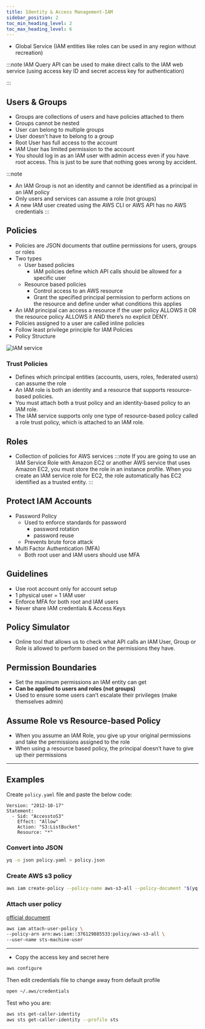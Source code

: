 ```yaml
---
title: Identity & Access Management-IAM
sidebar_position: 2
toc_min_heading_level: 2
toc_max_heading_level: 6
---
```


<TOCInline toc={toc} minHeadingLevel={2} maxHeadingLevel={6} />

- Global Service (IAM entities like roles can be used in any region without recreation)

:::note
IAM Query API can be used to make direct calls to the IAM web service (using access key ID and secret access key for authentication)

:::

## Users & Groups

- Groups are collections of users and have policies attached to them
- Groups cannot be nested
- User can belong to multiple groups
- User doesn't have to belong to a group
- Root User has full access to the account
- IAM User has limited permission to the account
- You should log in as an IAM user with admin access even if you have root access. This is just to be sure that nothing goes wrong by accident.

:::note
- An IAM Group is not an identity and cannot be identified as a principal in an IAM policy
- Only users and services can assume a role (not groups)
- A new IAM user created using the AWS CLI or AWS API has no AWS credentials
:::

## Policies
- Policies are JSON documents that outline permissions for users, groups or roles
- Two types
  - User based policies
    - IAM policies define which API calls should be allowed for a specific user
  - Resource based policies
    - Control access to an AWS resource
    - Grant the specified principal permission to perform actions on the resource and define under what conditions this applies
- An IAM principal can access a resource if the user policy ALLOWS it OR the resource policy ALLOWS it AND there’s no explicit DENY.
- Policies assigned to a user are called inline policies
- Follow least privilege principle for IAM Policies
- Policy Structure


![IAM service](/img/iam.jpg)

### Trust Policies
- Defines which principal entities (accounts, users, roles, federated users) can assume the role
- An IAM role is both an identity and a resource that supports resource-based policies.
- You must attach both a trust policy and an identity-based policy to an IAM role.
- The IAM service supports only one type of resource-based policy called a role trust policy, which is attached to an IAM role.

## Roles
- Collection of policies for AWS services
:::note
If you are going to use an IAM Service Role with Amazon EC2 or another AWS service that uses Amazon EC2, you must store the role in an instance profile.
When you create an IAM service role for EC2, the role automatically has EC2 identified as a trusted entity.
:::

## Protect IAM Accounts
- Password Policy
  - Used to enforce standards for password
    - password rotation
    - password reuse
  - Prevents brute force attack
- Multi Factor Authentication (MFA)
  - Both root user and IAM users should use MFA

## Guidelines
- Use root account only for account setup
- 1 physical user = 1 IAM user
- Enforce MFA for both root and IAM users
- Never share IAM credentials & Access Keys

## Policy Simulator
- Online tool that allows us to check what API calls an IAM User, Group or Role is allowed to perform based on the permissions they have.

## Permission Boundaries
- Set the maximum permissions an IAM entity can get
- **Can be applied to users and roles (not groups)**
- Used to ensure some users can’t escalate their privileges (make themselves admin)

## Assume Role vs Resource-based Policy
- When you assume an IAM Role, you give up your original permissions and take the permissions assigned to the role
- When using a resource based policy, the principal doesn’t have to give up their permissions

---

## Examples

Create `policy.yaml` file and paste the below code:
```
Version: "2012-10-17"
Statement:
  - Sid: "AccesstoS3"
    Effect: "Allow"
    Action: "S3:ListBucket"
    Resource: "*"
```

### Convert into JSON
```sh
yq -o json policy.yaml > policy.json
```

### Create AWS s3 policy

```sh
aws iam create-policy --policy-name aws-s3-all --policy-document "$(yq -o json policy.yaml)"
```

### Attach user policy 
[official document](https://awscli.amazonaws.com/v2/documentation/api/latest/reference/iam/attach-user-policy.html#examples)

```sh
aws iam attach-user-policy \
--policy-arn arn:aws:iam::376129885533:policy/aws-s3-all \
--user-name sts-machine-user
```

---
- Copy the access key and secret here

```sh
aws configure
```

Then edit credentials file to change away from default profile

```sh
open ~/.aws/credentials 
```

Test who you are:

```sh
aws sts get-caller-identity
aws sts get-caller-identity --profile sts